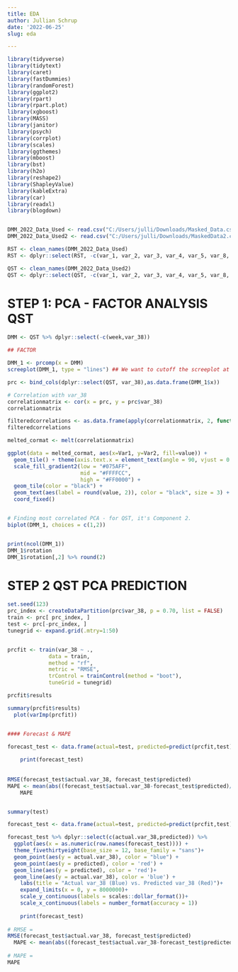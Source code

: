 ```yaml
---
title: EDA
author: Jullian Schrup
date: '2022-06-25'
slug: eda

---
```


```r

library(tidyverse)
library(tidytext)
library(caret)
library(fastDummies)
library(randomForest)
library(ggplot2)
library(rpart)
library(rpart.plot)
library(xgboost)
library(MASS)
library(janitor)
library(psych)
library(corrplot)
library(scales)
library(ggthemes)
library(mboost)
library(bst)
library(h2o)
library(reshape2)
library(ShapleyValue)
library(kableExtra)
library(car)
library(readxl)
library(blogdown)


DMM_2022_Data_Used <- read.csv("C:/Users/julli/Downloads/Masked_Data.csv")
DMM_2022_Data_Used2 <- read.csv("C:/Users/julli/Downloads/MaskedData2.csv")

RST <- clean_names(DMM_2022_Data_Used)
RST <- dplyr::select(RST, -c(var_1, var_2, var_3, var_4, var_5, var_8, var_9))

QST <- clean_names(DMM_2022_Data_Used2)
QST <- dplyr::select(QST, -c(var_1, var_2, var_3, var_4, var_5, var_8, var_9))


```

# STEP 1: PCA - FACTOR ANALYSIS QST

```r

DMM <- QST %>% dplyr::select(-c(week,var_38))

## FACTOR

DMM_1 <- prcomp(x = DMM)
screeplot(DMM_1, type = "lines") ## We want to cutoff the screeplot at 4 factors

prc <- bind_cols(dplyr::select(QST, var_38),as.data.frame(DMM_1$x))

# Correlation with var_38
correlationmatrix <- cor(x = prc, y = prc$var_38) 
correlationmatrix

filteredcorrelations <- as.data.frame(apply(correlationmatrix, 2, function(x) ifelse (abs(x) >=0.10, round(x,3), "-")))
filteredcorrelations

melted_cormat <- melt(correlationmatrix)

ggplot(data = melted_cormat, aes(x=Var1, y=Var2, fill=value)) + 
  geom_tile() + theme(axis.text.x = element_text(angle = 90, vjust = 0.5, hjust=1))  + 
  scale_fill_gradient2(low = "#075AFF",
                       mid = "#FFFFCC",
                       high = "#FF0000") +
  geom_tile(color = "black") +
  geom_text(aes(label = round(value, 2)), color = "black", size = 3) +
  coord_fixed()


# Finding most correlated PCA - for QST, it's Component 2.
biplot(DMM_1, choices = c(1,2))


print(ncol(DMM_1))
DMM_1$rotation
DMM_1$rotation[,2] %>% round(2)
```

# STEP 2 QST PCA PREDICTION

```r
set.seed(123)
prc_index <- createDataPartition(prc$var_38, p = 0.70, list = FALSE)
train <- prc[ prc_index, ]
test <- prc[-prc_index, ]
tunegrid <- expand.grid(.mtry=1:50)


prcfit <- train(var_38 ~ .,
             data = train, 
             method = "rf",
             metric = "RMSE",
             trControl = trainControl(method = "boot"),
             tuneGrid = tunegrid)

prcfit$results

summary(prcfit$results)
  plot(varImp(prcfit))


#### Forecast & MAPE

forecast_test <- data.frame(actual=test, predicted=predict(prcfit,test))
  
    print(forecast_test)
    
  
RMSE(forecast_test$actual.var_38, forecast_test$predicted) 
MAPE <- mean(abs((forecast_test$actual.var_38-forecast_test$predicted)/forecast_test$actual.var_38)) * 100
    MAPE


summary(test)

forecast_test <- data.frame(actual=test, predicted=predict(prcfit,test))

forecast_test %>% dplyr::select(c(actual.var_38,predicted)) %>% 
  ggplot(aes(x = as.numeric(row.names(forecast_test)))) +
  theme_fivethirtyeight(base_size = 12, base_family = "sans")+
  geom_point(aes(y = actual.var_38), color = "blue") + 
  geom_point(aes(y = predicted), color = 'red') + 
  geom_line(aes(y = predicted), color = 'red')+ 
  geom_line(aes(y = actual.var_38), color = 'blue') +
    labs(title = "Actual var_38 (Blue) vs. Predicted var_38 (Red)")+ 
    expand_limits(x = 0, y = 8000000)+ 
    scale_y_continuous(labels = scales::dollar_format())+
    scale_x_continuous(labels = number_format(accuracy = 1))
  
    print(forecast_test)
    
# RMSE = 
RMSE(forecast_test$actual.var_38, forecast_test$predicted) 
  MAPE <- mean(abs((forecast_test$actual.var_38-forecast_test$predicted)/forecast_test$actual.var_38)) * 100
  
# MAPE = 
MAPE


```